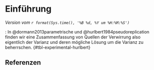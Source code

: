 # Einführung {#sec-intro}

*Version vom `r format(Sys.time(), '%B %d, %Y um %H:%M:%S')`*


: In @dormann2013parametrische und @hurlbert1984pseudoreplication finden wir eine Zusammenfassung von Quellen der Verwirrung also eigentlich der Varianz und deren mögliche Lösung um die Varianz zu beherrschen. {#tbl-experimental-hurlbert}

## Referenzen {.unnumbered}
